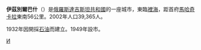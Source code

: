 {{coord|42|34|N|47|52|E|display=title}}
{{Infobox Russian town
|cn_name       = 伊茲別爾巴什
|ru_name       = Избербаш
|image_skyline = Стела при въезде в Избербаш.png
|image_caption = 進入鎮內道路旁的歡迎路標
|coordinates   = {{coord|42|33|48|N|47|51|49|E}}
|image-coa     = Coat of Arms of Izberbash.png
}}

'''伊茲別爾巴什'''（{{lang-ru|Изберба́ш}}）是[[俄羅斯|俄羅斯]][[達吉斯坦共和國|達吉斯坦共和國]]的一座城市，東臨[[裡海|裡海]]，距首府[[馬哈奇卡拉|馬哈奇卡拉]]東南56公里。2002年人口39,365人。

1932年因開採[[石油|石油]]而建立。1949年設市。

{{達吉斯坦共和國行政區劃}}

[[Category:達吉斯坦共和國城市|И]]
{{russia-geo-stub}}